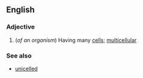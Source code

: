 ==English==

===Adjective===
{{en-adj}}

#(''of an organism'') Having many [[cell]]s; [[multicellular]]

===See also===
*[[unicelled]]